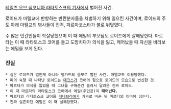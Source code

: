 [[테일즈 오브 심포니아 라타토스크의 기사]]에서 벌어진 사건.

로이드가 마텔교에 반항하는 반란분자들을 처벌하기 위해 일으킨 사건이며, 로이드의 주도 아래 마텔교의 병사들이 진격, 파르마코스타가 불로 뒤덮였다.

수 많은 민간인들이 학살당했으며 이 때 에밀의 부모님도 로이드에게 살해당한다. 마르타는 이 때 라타토스크 코어를 들고 도망치다가 의식을 잃고, 깨어났을 때 자신을 바라보는 에밀을 보게 된다.


=== 진실 ===
 * 실은 로이드가 벌인게 아니라 뱅가드의 음모로 벌인 사건. 마텔교도 이용당했다.
 * 피의 숙청 때 나타난 로이드는 [[데크스]]가 코어의 힘으로 로이드의 모습으로 변신한 것.
 * 마르타가 의식을 잃었을 때 그녀를 구해준건 놀라서 달려온 진짜 로이드.
 * 이 때 마르타의 라타토스크 코어에서 에밀(주인공)이 '''태어난다.'''
 * 마르타의 라타토스크 코어를 [[테네브라에]]가 가짜로 바꾼 뒤 마르타의 이마에 심는다.
 * 진짜 실존하던 에밀은 이 때 살해당했다.

